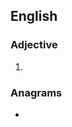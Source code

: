 ==English==

===Adjective===
{{head|en|adjective comparative form}}

# {{en-comparative of|ample}}

===Anagrams===
* {{anagrams|en|LaPerm|Marple|Palmer|lamper|palmer|relamp}}